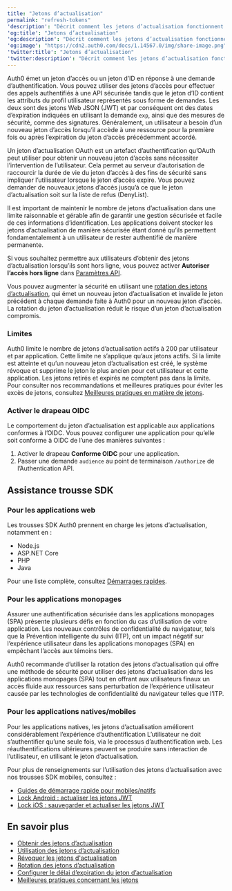 ```yaml
---
title: "Jetons d’actualisation"
permalink: "refresh-tokens"
'description': "Décrit comment les jetons d’actualisation fonctionnent pour permettre à l’application de demander à Auth0 d’émettre un nouveau jeton d’accès ou un jeton d’ID sans avoir à réauthentifier l’utilisateur."
'og:title': "Jetons d’actualisation"
'og:description': "Décrit comment les jetons d’actualisation fonctionnent pour permettre à l’application de demander à Auth0 d’émettre un nouveau jeton d’accès ou un jeton d’ID sans avoir à réauthentifier l’utilisateur."
'og:image': "https://cdn2.auth0.com/docs/1.14567.0/img/share-image.png"
'twitter:title': "Jetons d’actualisation"
'twitter:description': "Décrit comment les jetons d’actualisation fonctionnent pour permettre à l’application de demander à Auth0 d’émettre un nouveau jeton d’accès ou un jeton d’ID sans avoir à réauthentifier l’utilisateur."
---
```


Auth0 émet un jeton d’accès ou un jeton d’ID en réponse à une demande d’authentification. Vous pouvez utiliser des jetons d’accès pour effectuer des appels authentifiés à une API sécurisée tandis que le jeton d’ID contient les attributs du profil utilisateur représentés sous forme de demandes. Les deux sont des jetons Web JSON (<Tooltip href="/docs/docs/fr-ca/glossary?term=json-web-token" tip="Jeton Web JSON (JWT)
Format standard de jeton d’ID (et souvent de jeton d’accès) utilisé pour représenter en toute sécurité des demandes entre deux parties." cta="Voir le glossaire">JWT</Tooltip>) et par conséquent ont des dates d’expiration indiquées en utilisant la demande `exp`, ainsi que des mesures de sécurité, comme des signatures. Généralement, un utilisateur a besoin d’un nouveau jeton d’accès lorsqu’il accède à une ressource pour la première fois ou après l’expiration du jeton d’accès précédemment accordé.

Un jeton d’actualisation <Tooltip href="/docs/docs/fr-ca/glossary?term=oath2" tip="OAuth 2.0
Cadre d’applications d’autorisation qui définit les protocoles d’autorisation et les flux de production." cta="Voir le glossaire">OAuth</Tooltip> est un artefact d’authentification qu’OAuth peut utiliser pour obtenir un nouveau jeton d’accès sans nécessiter l’intervention de l’utilisateur. Cela permet au serveur d’autorisation de raccourcir la durée de vie du jeton d’accès à des fins de sécurité sans impliquer l’utilisateur lorsque le jeton d’accès expire. Vous pouvez demander de nouveaux jetons d’accès jusqu’à ce que le jeton d’actualisation soit sur la liste de refus (DenyList).

Il est important de maintenir le nombre de jetons d’actualisation dans une limite raisonnable et gérable afin de garantir une gestion sécurisée et facile de ces informations d’identification. Les applications doivent stocker les jetons d’actualisation de manière sécurisée étant donné qu’ils permettent fondamentalement à un utilisateur de rester authentifié de manière permanente.

<Card title="Accès hors ligne">

Si vous souhaitez permettre aux utilisateurs d’obtenir des jetons d’actualisation lorsqu’ils sont hors ligne, vous pouvez activer **Autoriser l’accès hors ligne** dans [Paramètres API](/docs/fr-ca/get-started/apis/api-settings).

</Card>

Vous pouvez augmenter la sécurité en utilisant une [rotation des jetons d’actualisation](/docs/fr-ca/secure/tokens/refresh-tokens/refresh-token-rotation), qui émet un nouveau jeton d’actualisation et invalide le jeton précédent à chaque demande faite à Auth0 pour un nouveau jeton d’accès. La rotation du jeton d’actualisation réduit le risque d’un jeton d’actualisation compromis.

### Limites

Auth0 limite le nombre de jetons d’actualisation actifs à 200 par utilisateur et par application. Cette limite ne s’applique qu’aux jetons actifs. Si la limite est atteinte et qu’un nouveau jeton d’actualisation est créé, le système révoque et supprime le jeton le plus ancien pour cet utilisateur et cette application. Les jetons retirés et expirés ne comptent pas dans la limite. Pour consulter nos recommandations et meilleures pratiques pour éviter les excès de jetons, consultez [Meilleures pratiques en matière de jetons](/docs/fr-ca/secure/tokens/token-best-practices).

### Activer le drapeau OIDC

Le comportement du jeton d’actualisation est applicable aux applications conformes à l’OIDC. Vous pouvez configurer une application pour qu’elle soit conforme à OIDC de l’une des manières suivantes :

1. Activer le drapeau **Conforme OIDC** pour une application.
2. Passer une demande `audience` au point de terminaison `/authorize` de l’Authentication API.

## Assistance trousse SDK

### Pour les applications web

Les trousses SDK Auth0 prennent en charge les jetons d’actualisation, notamment en :

* Node.js
* ASP.NET Core
* PHP
* Java

Pour une liste complète, consultez [Démarrages rapides](/docs/fr-ca/quickstart/webapp).

### Pour les applications monopages

Assurer une authentification sécurisée dans les applications monopages (SPA) présente plusieurs défis en fonction du cas d’utilisation de votre application. Les nouveaux contrôles de confidentialité du navigateur, tels que la Prévention intelligente du suivi (ITP), ont un impact négatif sur l’expérience utilisateur dans les applications monopages (SPA) en empêchant l’accès aux témoins tiers.

Auth0 recommande d’utiliser la rotation des jetons d’actualisation qui offre une méthode de sécurité pour utiliser des jetons d’actualisation dans les applications monopages (SPA) tout en offrant aux utilisateurs finaux un accès fluide aux ressources sans perturbation de l’expérience utilisateur causée par les technologies de confidentialité du navigateur telles que l’ITP.

### Pour les applications natives/mobiles

Pour les applications natives, les jetons d’actualisation améliorent considérablement l’expérience d’authentification L’utilisateur ne doit s’authentifier qu’une seule fois, via le processus d’authentification web. Les réauthentifications ultérieures peuvent se produire sans interaction de l’utilisateur, en utilisant le jeton d’actualisation.

Pour plus de renseignements sur l’utilisation des jetons d’actualisation avec nos trousses SDK mobiles, consultez :

* [Guides de démarrage rapide pour mobiles/natifs](https://auth0.com/docs/quickstart/native)
* [Lock Android : actualiser les jetons JWT](/docs/fr-ca/libraries/lock-android/lock-android-refresh-jwt)
* [Lock iOS : sauvegarder et actualiser les jetons JWT](/docs/fr-ca/libraries/auth0-swift/auth0-swift-save-and-renew-tokens)

## En savoir plus

* [Obtenir des jetons d’actualisation](/docs/fr-ca/secure/tokens/refresh-tokens/get-refresh-tokens)
* [Utilisation des jetons d’actualisation](/docs/fr-ca/secure/tokens/refresh-tokens/use-refresh-tokens)
* [Révoquer les jetons d'actualisation](/docs/fr-ca/secure/tokens/refresh-tokens/revoke-refresh-tokens)
* [Rotation des jetons d’actualisation](/docs/fr-ca/secure/tokens/refresh-tokens/refresh-token-rotation)
* [Configurer le délai d’expiration du jeton d’actualisation](/docs/fr-ca/secure/tokens/refresh-tokens/configure-refresh-token-expiration)
* [Meilleures pratiques concernant les jetons](/docs/fr-ca/secure/tokens/token-best-practices)